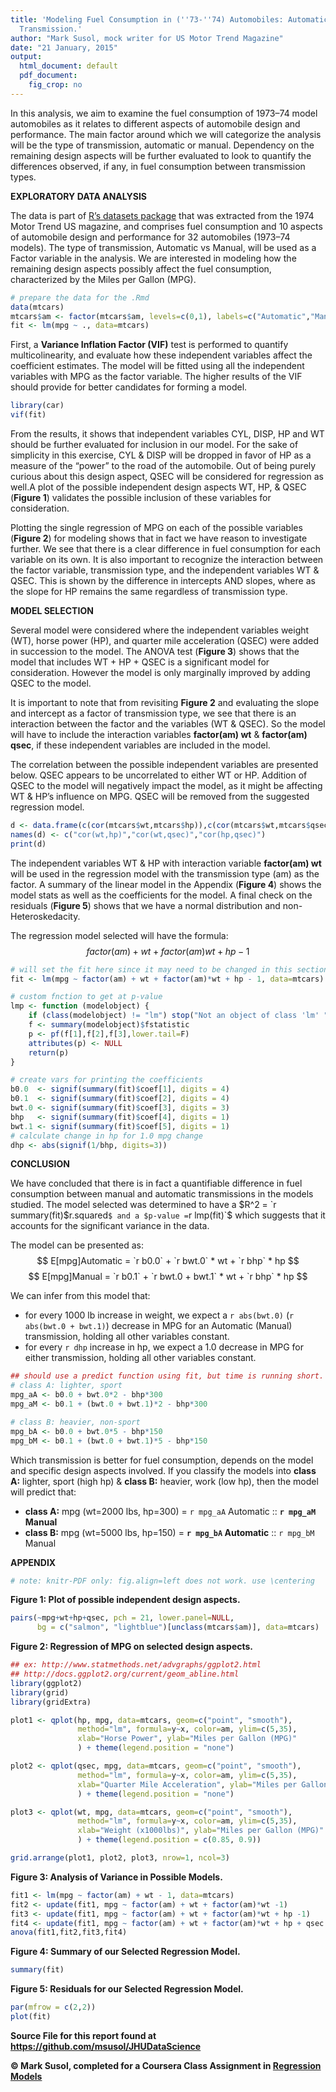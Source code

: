 ```yaml
---
title: 'Modeling Fuel Consumption in (''73-''74) Automobiles: Automatic vs. Manual
  Transmission.'
author: "Mark Susol, mock writer for US Motor Trend Magazine"
date: "21 January, 2015"
output:
  html_document: default
  pdf_document:
    fig_crop: no
---
```

In this analysis, we aim to examine the fuel consumption of 1973–74 model automobiles as it relates to different aspects of automobile design and performance. The main factor around which we will categorize the analysis will be the type of transmission, automatic or manual. Dependency on the remaining design aspects will be further evaluated to look to quantify the differences observed, if any, in fuel consumption between transmission types.

**EXPLORATORY DATA ANALYSIS**

The data is part of [R's datasets package](https://stat.ethz.ch/R-manual/R-patched/library/datasets/html/mtcars.html) that was extracted from the 1974 Motor Trend US magazine, and comprises fuel consumption and 10 aspects of automobile design and performance for 32 automobiles (1973–74 models). The type of transmission, Automatic vs Manual, will be used as a Factor variable in the analysis. We are interested in modeling how the remaining design aspects possibly affect the fuel consumption, characterized by the Miles per Gallon (MPG).

```r
# prepare the data for the .Rmd
data(mtcars)
mtcars$am <- factor(mtcars$am, levels=c(0,1), labels=c("Automatic","Manual"))
fit <- lm(mpg ~ ., data=mtcars)
```

First, a **Variance Inflation Factor (VIF)** test is performed to quantify multicolinearity, and evaluate how these independent variables affect the coefficient estimates. The model will be fitted using all the independent variables with MPG as the factor variable. The higher results of the VIF should provide for better candidates for forming a model.

```r
library(car)
vif(fit)
```

From the results, it shows that independent variables CYL, DISP, HP and WT should be further evaluated for inclusion in our model. For the sake of simplicity in this exercise, CYL & DISP will be dropped in favor of HP as a measure of the "power" to the road of the automobile. Out of being purely curious about this design aspect, QSEC will be considered for regression as well.A plot of the possible independent design aspects WT, HP, & QSEC (**Figure 1**) validates the possible inclusion of these variables for consideration. 

Plotting the single regression of MPG on each of the possible variables (**Figure 2**) for modeling shows that in fact we have reason to investigate further. We see that there is a clear difference in fuel consumption for each variable on its own. It is also important to recognize the interaction between the factor variable, transmission type, and the independent variables WT & QSEC. This is shown by the difference in intercepts AND slopes, where as the slope for HP remains the same regardless of transmission type.

**MODEL SELECTION**

Several model were considered where the independent variables weight (WT), horse power (HP), and quarter mile acceleration (QSEC) were added in succession to the model. The ANOVA test (**Figure 3**) shows that the model that includes WT + HP + QSEC is a significant model for consideration. However the model is only marginally improved by adding QSEC to the model.

It is important to note that from revisiting **Figure 2** and evaluating the slope and intercept as a factor of transmission type, we see that there is an interaction between the factor and the variables (WT & QSEC). So the model will have to include the interaction variables **factor(am) wt** & **factor(am) qsec**, if these independent variables are included in the model.

The correlation between the possible independent variables are presented below. QSEC appears to be uncorrelated to either WT or HP. Addition of QSEC to the model will negatively impact the model, as it might be affecting WT & HP's influence on MPG. QSEC will be removed from the suggested regression model.
```r
d <- data.frame(c(cor(mtcars$wt,mtcars$hp)),c(cor(mtcars$wt,mtcars$qsec)), cor(mtcars$hp,mtcars$qsec))
names(d) <- c("cor(wt,hp)","cor(wt,qsec)","cor(hp,qsec)")
print(d)
``` 

The independent variables WT & HP with interaction variable **factor(am) wt** will be used in the regression model with the transmission type (am) as the factor. A summary of the linear model in the Appendix (**Figure 4**) shows the model stats as well as the coefficients for the model. A final check on the residuals (**Figure 5**) shows that we have a normal distribution and non-Heteroskedacity.

The regression model selected will have the formula:
$$ factor(am) + wt + factor(am) wt + hp - 1 $$

```r
# will set the fit here since it may need to be changed in this section. define only once in .Rmd
fit <- lm(mpg ~ factor(am) + wt + factor(am)*wt + hp - 1, data=mtcars)

# custom fnction to get at p-value
lmp <- function (modelobject) {
    if (class(modelobject) != "lm") stop("Not an object of class 'lm' ")
    f <- summary(modelobject)$fstatistic
    p <- pf(f[1],f[2],f[3],lower.tail=F)
    attributes(p) <- NULL
    return(p)
}

# create vars for printing the coefficients
b0.0  <- signif(summary(fit)$coef[1], digits = 4)
b0.1  <- signif(summary(fit)$coef[2], digits = 4)
bwt.0 <- signif(summary(fit)$coef[3], digits = 3)
bhp   <- signif(summary(fit)$coef[4], digits = 1)
bwt.1 <- signif(summary(fit)$coef[5], digits = 1)
# calculate change in hp for 1.0 mpg change
dhp <- abs(signif(1/bhp, digits=3))
```

**CONCLUSION**

We have concluded that there is in fact a quantifiable difference in fuel consumption between manual and automatic transmissions in the models studied. The model selected was determined to have a $R^2 = `r summary(fit)$r.squared`$ and a $p-value = `r lmp(fit)`$ which suggests that it accounts for the significant variance in the data.

The model can be presented as:
$$ E[mpg]Automatic =  `r b0.0` + `r bwt.0` * wt + `r bhp` * hp $$
$$ E[mpg]Manual    =  `r b0.1` + `r bwt.0 + bwt.1` * wt + `r bhp` * hp $$

We can infer from this model that:

- for every 1000 lb increase in weight, we expect a `r abs(bwt.0)` (`r abs(bwt.0 + bwt.1)`) decrease in MPG for an Automatic (Manual) transmission, holding all other variables constant.
- for every `r dhp` increase in hp, we expect a 1.0 decrease in MPG for either transmission, holding all other variables constant.

```r
## should use a predict function using fit, but time is running short.
# class A: lighter, sport
mpg_aA <- b0.0 + bwt.0*2 - bhp*300
mpg_aM <- b0.1 + (bwt.0 + bwt.1)*2 - bhp*300

# class B: heavier, non-sport
mpg_bA <- b0.0 + bwt.0*5 - bhp*150
mpg_bM <- b0.1 + (bwt.0 + bwt.1)*5 - bhp*150
```
Which transmission is better for fuel consumption, depends on the model and specific design aspects involved. If you classify the models into **class A:** lighter, sport (high hp) & **class B:** heavier, work (low hp), then the model will predict that:

- **class A:**  mpg (wt=2000 lbs, hp=300) = ```r mpg_aA``` Automatic :: **```r mpg_aM``` Manual**
- **class B:**  mpg (wt=5000 lbs, hp=150) = **```r mpg_bA``` Automatic** :: ```r mpg_bM``` Manual

\pagebreak

**APPENDIX**
```r
# note: knitr-PDF only: fig.align=left does not work. use \centering
```
\centering

**Figure 1: Plot of possible independent design aspects.**
```r
pairs(~mpg+wt+hp+qsec, pch = 21, lower.panel=NULL,
      bg = c("salmon", "lightblue")[unclass(mtcars$am)], data=mtcars)
```

**Figure 2: Regression of MPG on selected design aspects.**
```r
## ex: http://www.statmethods.net/advgraphs/ggplot2.html
## http://docs.ggplot2.org/current/geom_abline.html
library(ggplot2)
library(grid)
library(gridExtra)

plot1 <- qplot(hp, mpg, data=mtcars, geom=c("point", "smooth"), 
               method="lm", formula=y~x, color=am, ylim=c(5,35),
               xlab="Horse Power", ylab="Miles per Gallon (MPG)"
               ) + theme(legend.position = "none")

plot2 <- qplot(qsec, mpg, data=mtcars, geom=c("point", "smooth"), 
               method="lm", formula=y~x, color=am, ylim=c(5,35),
               xlab="Quarter Mile Acceleration", ylab="Miles per Gallon (MPG)"
               ) + theme(legend.position = "none")

plot3 <- qplot(wt, mpg, data=mtcars, geom=c("point", "smooth"), 
               method="lm", formula=y~x, color=am, ylim=c(5,35), 
               xlab="Weight (x1000lbs)", ylab="Miles per Gallon (MPG)"
               ) + theme(legend.position = c(0.85, 0.9))

grid.arrange(plot1, plot2, plot3, nrow=1, ncol=3)
```

\pagebreak

**Figure 3: Analysis of Variance in Possible Models.**
```r
fit1 <- lm(mpg ~ factor(am) + wt - 1, data=mtcars)
fit2 <- update(fit1, mpg ~ factor(am) + wt + factor(am)*wt -1)
fit3 <- update(fit1, mpg ~ factor(am) + wt + factor(am)*wt + hp -1)
fit4 <- update(fit1, mpg ~ factor(am) + wt + factor(am)*wt + hp + qsec + factor(am)*qsec -1)
anova(fit1,fit2,fit3,fit4)
```

**Figure 4: Summary of our Selected Regression Model.**
```r
summary(fit)
```

\pagebreak

**Figure 5: Residuals for our Selected Regression Model.**
```r
par(mfrow = c(2,2))
plot(fit)
```

**Source File for this report found at [https://github.com/msusol/JHUDataScience](https://github.com/msusol/JHUDataScience/blob/master/RegressionModels/course_project/mtcarsAnalysis.Rmd)**

**© Mark Susol, completed for a Coursera Class Assignment in [Regression Models](https://class.coursera.org/regmods-010)**